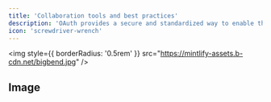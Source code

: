 ```yaml
---
title: 'Collaboration tools and best practices'
description: 'OAuth provides a secure and standardized way to enable third-party applications and services to access Radius on behalf of users.'
icon: 'screwdriver-wrench'
---
```


<img
  style={{ borderRadius: '0.5rem' }}
  src="https://mintlify-assets.b-cdn.net/bigbend.jpg"
/>

## Image
